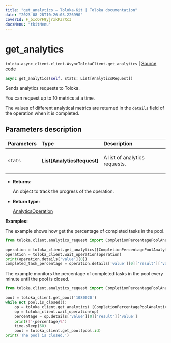 ```yaml
---
title: "get_analytics — Toloka-Kit | Toloka documentation"
date: "2023-08-28T10:26:03.226990"
coverId: F_bIcOYF9yjrxkPZrXc3
docsMenu: "tkitMenu"
---
```


# get_analytics

`toloka.async_client.client.AsyncTolokaClient.get_analytics` | [Source code](https://github.com/Toloka/toloka-kit/blob/v1.2.1/src/async_client/client.py#L0)

```python
async get_analytics(self, stats: List[AnalyticsRequest])
```

Sends analytics requests to Toloka.

You can request up to 10 metrics at a time.

The values of different analytical metrics are returned in the `details` field of the operation when it is completed.

## Parameters description

| Parameters | Type | Description |
| :----------| :----| :-----------|
`stats`|**List\[[AnalyticsRequest](/docs/toloka-kit/reference/toloka.client.analytics_request.AnalyticsRequest)\]**|<p>A list of analytics requests.</p>

* **Returns:**

  An object to track the progress of the operation.

* **Return type:**

  [AnalyticsOperation](/docs/toloka-kit/reference/toloka.client.operations.AnalyticsOperation)

**Examples:**

The example shows how get the percentage of completed tasks in the pool.

```python
from toloka.client.analytics_request import CompletionPercentagePoolAnalytics

operation = toloka_client.get_analytics([CompletionPercentagePoolAnalytics(subject_id='1080020')])
operation = toloka_client.wait_operation(operation)
print(operation.details['value'][0])
completed_task_percentage = operation.details['value'][0]['result']['value']
```

The example monitors the percentage of completed tasks in the pool every minute until the pool is closed.

```python
from toloka.client.analytics_request import CompletionPercentagePoolAnalytics

pool = toloka_client.get_pool('1080020')
while not pool.is_closed():
    op = toloka_client.get_analytics( [CompletionPercentagePoolAnalytics(subject_id=pool.id)] )
    op = toloka_client.wait_operation(op)
    percentage = op.details['value'][0]['result']['value']
    print(f'{percentage}%')
    time.sleep(60)
    pool = toloka_client.get_pool(pool.id)
print('The pool is closed.')
```